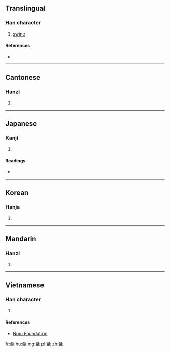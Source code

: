 ==Translingual==

===Han character===
{{Han char|rn=58|rad=彐|as=09|sn=12|four=2771<sub>1</sub>|canj=女一心人心 (VMPOP)|ids=⿱[[彑]]⿲[[匕]][[矢]]匕}}

# [[swine]]

====References====
* {{Han ref|kx=0362.170|dkj=09931|dj=0680.330|hdz=20961.140|uh=5F58|ud=24408|bh=D8F4|bd=55540}}

----

==Cantonese==

===Hanzi===
{{yue-hanzi|jyut=[[zi6]]|y=ji6}}

# {{defn|lang=yue|sort=彐09}}

----

==Japanese==

===Kanji===
{{ja-kanji|grade=|rs=彐09}}

# {{defn|lang=ja|sort=彐09}}

====Readings====
* {{ja-readings|on=[[てい]] (tei), [[でい]] (dei), [[えい]] (ei), [[え]] (e)|kun=[[ぶた]] (buta)}}

----

==Korean==

===Hanja===
{{ko-hanja|hangeul=체|eumhun=|rv=che|mr=ch'e|y=chey}}

# {{defn|lang=ko|sort=彐09}}

----

==Mandarin==

===Hanzi===
{{cmn-hanzi|pin=[[zhì]] ([[zhi4]]), [[wèi]] ([[wei4]])|wg=chih<sup>4</sup>, wei<sup>4</sup>}}

# {{defn|lang=cmn|sort=彐09}}

----

==Vietnamese==

===Han character===
{{vi-readings|rs=彐09| hanviet = trệ}}

# {{defn|lang=vi|sort=彐09}}

====References====
*[http://nomfoundation.org/common/nom_details.php?codepoint=5f58 Nom Foundation]

[[fr:彘]]
[[hu:彘]]
[[mg:彘]]
[[pl:彘]]
[[zh:彘]]